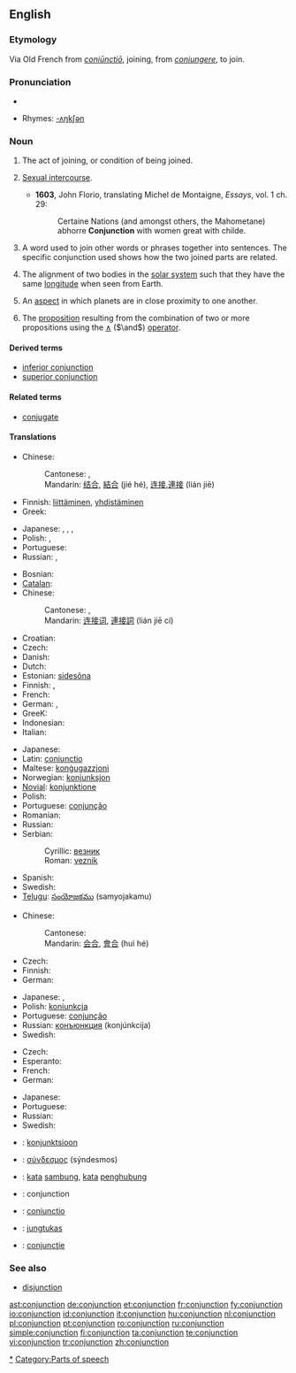 ==English==

{{wikipedia}}

===Etymology===
Via Old French from {{L.}} ''[[coniunctio|coniūnctiō]]'', joining, from ''[[coniungere]]'', to join.

===Pronunciation===
* {{audio|en-us-conjunction.ogg|Audio (US)}}

* Rhymes: [[Rhymes:English:-ʌŋkʃən|-ʌŋkʃən]]

===Noun===
{{en-noun}}

# The act of joining, or condition of being joined.
# {{obsolete}} [[sexual intercourse|Sexual intercourse]].
#* '''1603''', John Florio, translating Michel de Montaigne, ''Essays'', vol. 1 ch. 29:
#*: Certaine Nations (and amongst others, the Mahometane) abhorre '''Conjunction''' with women great with childe.
# {{grammar}} A word used to join other words or phrases together into sentences. The specific conjunction used shows how the two joined parts are related.
# {{astronomy}} The alignment of two bodies in the [[solar system]] such that they have the same [[longitude]] when seen from Earth.
# {{astrology}} An [[aspect]] in which planets are in close proximity to one another.
# {{context|logic}} The [[proposition]] resulting from the combination of two or more propositions using the [[∧]] (<math>\and</math>) [[operator]].

====Derived terms====
* [[inferior conjunction]]
* [[superior conjunction]]

====Related terms====
* [[conjugate]]

====Translations====

{{trans-top|act of joining or being joined}}
* Chinese:
*: Cantonese: {{tø|yue|結合|tr=git3 hap6|sc=Hani|xs=Cantonese}}, {{tø|yue|連接|tr=lin4 zip3|sc=Hani|xs=Cantonese}}
*: Mandarin: [[结合]], [[結合]] (jié hé), [[连接]],[[連接]] (lián jiē)
* Finnish: [[liittäminen]], [[yhdistäminen]]
* Greek: {{t|el|σύνδεση|f|sc=Grek}}
{{trans-mid}}
* Japanese: {{t-|ja|結合|tr=ketsugō|sc=Jpan}}, {{t|ja|接合|tr=setsugō|sc=Jpan}}, {{t|ja|接続|tr=setsuzoku|sc=Jpan}}, {{t-|ja|連接|tr=rensetsu|sc=Jpan}}
* Polish: {{t|pl|łączenie|n}}, {{t|pl|połączenie|n}}
* Portuguese: {{t+|pt|conjunção|f}}
* Russian: {{t+|ru|союз|m|tr=sojúz|sc=Cyrl}}, {{t|ru|связь|f|tr=svjaz’|sc=Cyrl}}
{{trans-bottom}}

{{trans-top|grammar: word used to join words or phrases}}
* Bosnian: {{t-|bs|veznik|m}}
* [[Catalan]]: {{t|ca|conjunció|f}}
* Chinese:
*: Cantonese: {{tø|yue|連接詞|tr=lin4 zip3 ci4|sc=Hani|xs=Cantonese}}, {{tø|yue|連詞|tr=lin4 ci4|sc=Hani|xs=Cantonese}}
*: Mandarin: [[连接词]], [[連接詞]] (lián jiē cí)
* Croatian: {{t-|hr|veznik|m}}
* Czech: {{t-|cs|spojka|f}}
* Danish: {{t+|da|bindeord}}
* Dutch: {{t+|nl|voegwoord|n}}
* Estonian: [[sidesõna]]
* Finnish: {{t+|fi|konjunktio}}, {{t+|fi|sidesana}}
* French: {{t+|fr|conjonction|f}}
* German: {{t+|de|Konjunktion|f}}, {{t+|de|Bindewort|n}}
* GreeK: {{t|el|σύνδεσμος|m|sc=Grek}}
* Indonesian: {{t-|id|kata penghubung|xs=Indonesian}}
* Italian: {{t+|it|congiunzione|f}}
{{trans-mid}}
* Japanese: {{t+|ja|接続詞|tr=setsuzokushi|sc=Jpan}}
* Latin: [[coniunctio]] {{f}}
* Maltese: [[konġugazzjoni]]
* Norwegian: [[konjunksjon]] {{m}}
* [[Novial]]: [[konjunktione]]
* Polish: {{t+|pl|spójnik|m}}
* Portuguese: [[conjunção]] {{f}}
* Romanian: {{t+|ro|conjuncţie|f}}
* Russian: {{t+|ru|союз|m|tr=sojúz|sc=Cyrl}}
* Serbian:
*: Cyrillic: [[везник]] {{m}}
*: Roman: [[veznik#Serbian|veznik]] {{m}}
* Spanish: {{t+|es|conjunción|f}}
* Swedish: {{t+|sv|konjunktion|c}}
* [[Telugu]]: [[సంయోజకము]] (samyojakamu)
{{trans-bottom}}

{{trans-top|astronomy: alignment of two bodies in the solar system such that they have the same longitude when seen from Earth}}
* Chinese:
*: Cantonese: {{tø|yue|會合|tr=wui6 hap6|sc=Hani|xs=Cantonese}}
*: Mandarin: [[会合]], [[會合]] (huì hé)
* Czech: {{t-|cs|konjunkce}}
* Finnish: {{t+|fi|konjunktio}}
* German: {{t+|de|Konjunktion|f}}
{{trans-mid}}
* Japanese: {{t-|ja|会合|tr=kaigō|sc=Jpan}}, {{t+|ja|合|tr=gō|sc=Jpan}}
* Polish: [[koniunkcja]] {{f}}
* Portuguese: [[conjunção]] {{f}}
* Russian: [[конъюнкция]] (konjúnkcija) {{f}}
* Swedish: {{t+|sv|konjunktion|c}}
{{trans-bottom}}

{{trans-top|logic: proposition resulting from the combination of two or more propositions using the and operator}}
* Czech: {{t-|cs|konjunkce|f}}
* Esperanto: {{t|eo|konjunkcio|xs=Esperanto}}
* French: {{t|fr|conjonction|f}}
* German: {{t+|de|Konjunktion|f}}
{{trans-mid}}
* Japanese: {{t-|ja|連接|tr=rensetsu|sc=Jpan}}
* Portuguese: {{t|pt|conjunção|f}}
* Russian: {{t|ru|конъюнкция|f|tr=konjúnkcija|sc=Cyrl}}
* Swedish: {{t+|sv|konjunktion|c}}
{{trans-bottom}}

{{checktrans}}

* {{ttbc|Estonian}}: [[konjunktsioon]]
* {{ttbc|Greek, Ancient}}: [[σύνδεσμος]] (sýndesmos) {{m}}
* {{ttbc|Indonesian}}: [[kata]] [[sambung]], [[kata]] [[hubung|penghubung]]
* {{ttbc|Interlingua}}: conjunction
* {{ttbc|Latin}}: [[coniunctio]] {{f}}
* {{ttbc|Lithuanian}}: [[jungtukas]] {{m}}
* {{ttbc|Romanian}}: [[conjuncţie]] {{f}}

===See also===
* [[disjunction]]

[[Category:Conjunctions|*]]
[[Category:Parts of speech]]

[[ast:conjunction]]
[[de:conjunction]]
[[et:conjunction]]
[[fr:conjunction]]
[[fy:conjunction]]
[[io:conjunction]]
[[id:conjunction]]
[[it:conjunction]]
[[hu:conjunction]]
[[nl:conjunction]]
[[pl:conjunction]]
[[pt:conjunction]]
[[ro:conjunction]]
[[ru:conjunction]]
[[simple:conjunction]]
[[fi:conjunction]]
[[ta:conjunction]]
[[te:conjunction]]
[[vi:conjunction]]
[[tr:conjunction]]
[[zh:conjunction]]